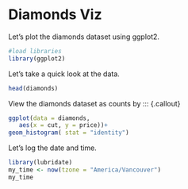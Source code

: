 # Diamonds Viz

Let's plot the diamonds dataset using ggplot2. 

```r
#load libraries
library(ggplot2)
```

Let's take a quick look at the data.
```r
head(diamonds)
```

View the diamonds dataset as counts by ::: {.callout}
```r
ggplot(data = diamonds,
   aes(x = cut, y = price))+
geom_histogram( stat = "identity")
```

Let's log the date and time. 

```r
library(lubridate)
my_time <- now(tzone = "America/Vancouver")
my_time
```
